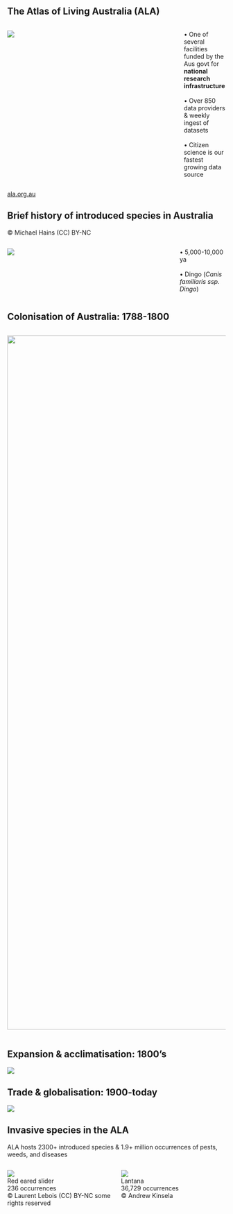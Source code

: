 ## The Atlas of Living Australia (ALA)

:::: {.columns .v-center-container}
::: {.column width="80%"}
![](images/ala-front.png)
:::
::: {.column width="20%"} 
[• One of several facilities funded by the Aus govt for **national research infrastructure** <br><br> • Over 850 data providers & weekly ingest of datasets <br><br> • Citizen science is our fastest growing data source]{.ul-sml}
:::
::::


::: footer
[ala.org.au](https://www.ala.org.au)
:::


## Brief history of introduced species in Australia {#alien-species data-menu-title="Alien Species"}  

[© Michael Hains (CC) BY-NC]{.caption .absolute bottom=10 left=20}  

:::: {.columns}
::: {.column width="78%"}
![](images/dingo.png)
:::
::: {.column width="22%"} 
[• 5,000-10,000 ya <br><br> • Dingo (*Canis familiaris ssp. Dingo*)]{.ul-sml}
:::
::::


## Colonisation of Australia: 1788-1800 {#colonisation data-menu-title="Colonisation"}

:::: {.columns .v-center-container}
::: {.column width="100%"}
![](images/colonisation.png){width="1600"}
:::
::::


## Expansion & acclimatisation: 1800's {#expansion data-menu-title="Expansion"}
![](images/expansion.png){fig-align="center"}  


## Trade & globalisation: 1900-today {#globalisation data-menu-title="Globalisation"}
![](images/globalisation.png){fig-align="center"}

## Invasive species in the ALA {#invasive-ALA data-menu-title="Invasive ALA"}  
ALA hosts 2300+ introduced species & 1.9+ million occurrences of pests, weeds, and diseases

:::: {.columns}
::: {.column width="50%"}
![](images/slider.jpg)  
Red eared slider   
236 occurrences  
[© Laurent Lebois (CC) BY-NC some rights reserved]{.caption .absolute bottom=20 left=0}

:::
::: {.column width="50%"} 
![](images/lantana.png)  
Lantana  
36,729 occurrences  
[© Andrew Kinsela]{.caption .absolute bottom=20 left=820}
:::
::::